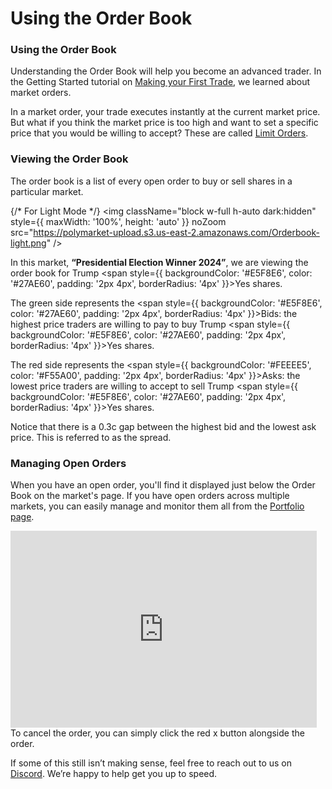 # Using the Order Book
### Using the Order Book
Understanding the Order Book will help you become an advanced trader.
In the Getting Started tutorial on [Making your First Trade](/making-your-first-trade), we learned about market orders.

 In a market order, your trade executes instantly at the current market price.
But what if you think the market price is too high and want to set a specific price that you would be willing to accept? These are called [Limit Orders](/trading/limit-orders).

### Viewing the Order Book
The order book is a list of every open order to buy or sell shares in a particular market.

{/* For Light Mode */}
<img
  className="block w-full h-auto dark:hidden"
  style={{ maxWidth: '100%', height: 'auto' }}
  noZoom
  src="https://polymarket-upload.s3.us-east-2.amazonaws.com/Orderbook-light.png"
/>



In this market, **“Presidential Election Winner 2024”**, we are viewing the order book for Trump <span style={{ backgroundColor: '#E5F8E6', color: '#27AE60', padding: '2px 4px', borderRadius: '4px' }}>Yes</span> shares.

The green side represents the <span style={{ backgroundColor: '#E5F8E6', color: '#27AE60', padding: '2px 4px', borderRadius: '4px' }}>Bids</span>: the highest price traders are willing to pay to buy Trump <span style={{ backgroundColor: '#E5F8E6', color: '#27AE60', padding: '2px 4px', borderRadius: '4px' }}>Yes</span>
 shares.

The red side represents the <span style={{ backgroundColor: '#FEEEE5', color: '#F55A00', padding: '2px 4px', borderRadius: '4px' }}>Asks</span>: the lowest price traders are willing to accept to sell Trump <span style={{ backgroundColor: '#E5F8E6', color: '#27AE60', padding: '2px 4px', borderRadius: '4px' }}>Yes</span> shares.

<Tip>
Notice that there is a 0.3c gap between the highest bid and the lowest ask price. This is referred to as the spread.
</Tip>

### Managing Open Orders
When you have an open order, you'll find it displayed just below the Order Book on the market's page. If you have open orders across multiple markets, you can easily manage and monitor them all from the [Portfolio page](https://polymarket.com/portfolio?tab=Open+orders).

<iframe width="490" height="315" src="https://www.youtube.com/embed/KuA2UdUfZls?si=RUpuzqB9lbBB2pl9" title="YouTube video player" frameborder="0" allow="accelerometer; autoplay; clipboard-write; encrypted-media; gyroscope; picture-in-picture; web-share" referrerpolicy="strict-origin-when-cross-origin" allowfullscreen></iframe>
To cancel the order, you can simply click the red <span style={{ backgroundColor: '#FEEEE5', color: '#F55A00', padding: '2px 4px', borderRadius: '4px' }}>x</span> button alongside the order.



If some of this still isn’t making sense, feel free to reach out to us on [Discord](https://discord.com/invite/polymarket). We’re happy to help get you up to speed.
